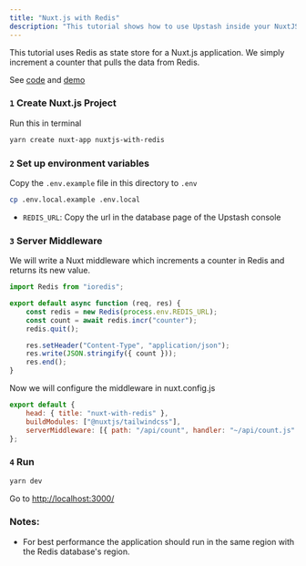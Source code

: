 ```yaml
---
title: "Nuxt.js with Redis"
description: "This tutorial shows how to use Upstash inside your NuxtJS application."
---
```


This tutorial uses Redis as state store for a Nuxt.js application. We simply
increment a counter that pulls the data from Redis.

See [code](https://github.com/upstash/examples/tree/master/nuxt-with-redis) and
[demo](https://nuxt-with-redis.vercel.app)

### `1` Create Nuxt.js Project

Run this in terminal

```bash
yarn create nuxt-app nuxtjs-with-redis
```

### `2` Set up environment variables

Copy the `.env.example` file in this directory to `.env`

```bash
cp .env.local.example .env.local
```

-   `REDIS_URL`: Copy the url in the database page of the Upstash console

<Snippet file="redis/ioredisnote.mdx" />

### `3` Server Middleware

We will write a Nuxt middleware which increments a counter in Redis and returns
its new value.

```javascript title="api/count.js"
import Redis from "ioredis";

export default async function (req, res) {
    const redis = new Redis(process.env.REDIS_URL);
    const count = await redis.incr("counter");
    redis.quit();

    res.setHeader("Content-Type", "application/json");
    res.write(JSON.stringify({ count }));
    res.end();
}
```

Now we will configure the middleware in nuxt.config.js

```javascript {4} title="nuxt.config.js"
export default {
    head: { title: "nuxt-with-redis" },
    buildModules: ["@nuxtjs/tailwindcss"],
    serverMiddleware: [{ path: "/api/count", handler: "~/api/count.js" }],
};
```

### `4` Run

```bash
yarn dev
```

Go to [http://localhost:3000/](http://localhost:3000)

### Notes:

-   For best performance the application should run in the same region with the
    Redis database's region.

